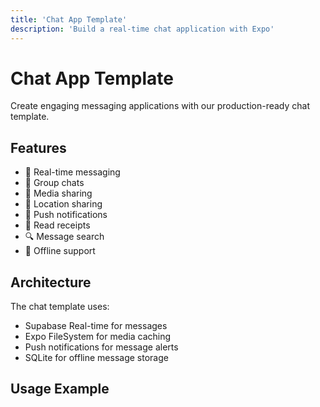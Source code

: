 ```yaml
---
title: 'Chat App Template'
description: 'Build a real-time chat application with Expo'
---
```


# Chat App Template

Create engaging messaging applications with our production-ready chat template.

## Features

- 💬 Real-time messaging
- 👥 Group chats
- 📸 Media sharing
- 📍 Location sharing
- 🔔 Push notifications
- 👀 Read receipts
- 🔍 Message search
- 📱 Offline support

## Architecture

The chat template uses:
- Supabase Real-time for messages
- Expo FileSystem for media caching
- Push notifications for message alerts
- SQLite for offline message storage

## Usage Example 